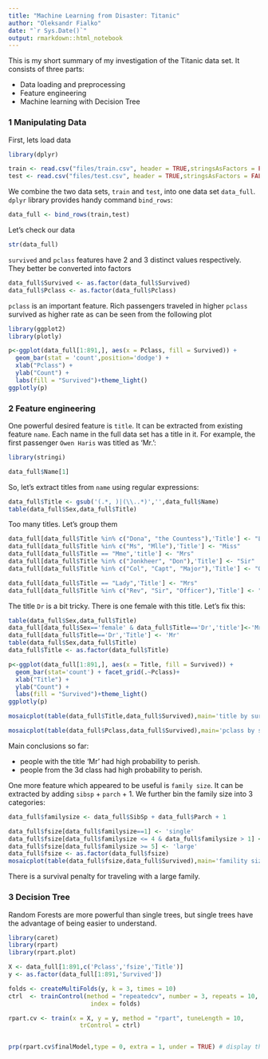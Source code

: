 ```yaml
---
title: "Machine Learning from Disaster: Titanic"
author: "Oleksandr Fialko"
date: "`r Sys.Date()`"
output: rmarkdown::html_notebook
---
```


This is my short summary of my investigation of the Titanic data set.
It consists of three parts:

- Data loading and preprocessing 
- Feature engineering
- Machine learning with Decision Tree

### 1 Manipulating Data
First, lets load data
```r
library(dplyr)
```


```r
train <- read.csv("files/train.csv", header = TRUE,stringsAsFactors = FALSE)
test <- read.csv("files/test.csv", header = TRUE,stringsAsFactors = FALSE)
```

We combine the two data sets, `train` and `test`, into one data set `data_full`.
`dplyr` library provides handy command `bind_rows`:  

```r
data_full <- bind_rows(train,test)

```

Let's check our data

```r
str(data_full)

```

`survived` and `pclass` features have 2 and 3 distinct values respectively. They better be converted into factors

```r
data_full$Survived <- as.factor(data_full$Survived)
data_full$Pclass <- as.factor(data_full$Pclass)
```

`pclass` is an important feature. Rich passengers traveled in higher `pclass` survived as higher rate as can be seen from the following plot
```r
library(ggplot2)
library(plotly)
```
```r
p<-ggplot(data_full[1:891,], aes(x = Pclass, fill = Survived)) +
  geom_bar(stat = 'count',position='dodge') +
  xlab("Pclass") +
  ylab("Count") +
  labs(fill = "Survived")+theme_light()
ggplotly(p)
```

### 2 Feature engineering

One powerful desired feature is `title`. It can be extracted from existing feature `name`. Each name in the full data set has a title in it. For example, the first passenger `Owen Haris` was titled as 'Mr.':
```r
library(stringi)
```

```r
data_full$Name[1]
```

So, let's extract titles from `name` using regular expressions:
```r
data_full$Title <- gsub('(.*, )|(\\..*)','',data_full$Name)
table(data_full$Sex,data_full$Title)
```

Too many titles. Let's group them
```r
data_full[data_full$Title %in% c("Dona", "the Countess"),'Title'] <- "Lady"
data_full[data_full$Title %in% c("Ms", "Mlle"),'Title'] <- "Miss"
data_full[data_full$Title == "Mme",'title'] <- "Mrs"
data_full[data_full$Title %in% c("Jonkheer", "Don"),'Title'] <- "Sir"
data_full[data_full$Title %in% c("Col", "Capt", "Major"),'Title'] <- "Officer"

data_full[data_full$Title == "Lady",'Title'] <- "Mrs"
data_full[data_full$Title %in% c("Rev", "Sir", "Officer"),'Title'] <- "Mr"
```

The title `Dr` is a bit tricky. There is one female with this title. Let's fix this:

```r
table(data_full$Sex,data_full$Title)
data_full[data_full$Sex=='female' & data_full$Title=='Dr','title']<-'Mrs'
data_full[data_full$Title=='Dr','Title'] <- 'Mr'
table(data_full$Sex,data_full$Title)
data_full$Title <- as.factor(data_full$Title)
```

```r
p<-ggplot(data_full[1:891,], aes(x = Title, fill = Survived)) +
  geom_bar(stat='count') + facet_grid(.~Pclass)+
  xlab("Title") +
  ylab("Count") +
  labs(fill = "Survived")+theme_light()
ggplotly(p)
```

```r
mosaicplot(table(data_full$Title,data_full$Survived),main='title by survival')
```

```r
mosaicplot(table(data_full$Pclass,data_full$Survived),main='pclass by survival')
```

Main conclusions so far:

- people with the title 'Mr' had high probability to perish.
- people from the 3d class had high probability to perish.

One more feature which appeared to be useful is `family size`. It can be extracted by adding `sibsp` + `parch` + 1. We further bin the family size into 3 categories:

```r
data_full$familysize <- data_full$SibSp + data_full$Parch + 1

data_full$fsize[data_full$familysize==1] <- 'single'
data_full$fsize[data_full$familysize <= 4 & data_full$familysize > 1] <- 'small'
data_full$fsize[data_full$familysize >= 5] <- 'large'
data_full$fsize <- as.factor(data_full$fsize)
mosaicplot(table(data_full$fsize,data_full$Survived),main='famility size by survival')
```

There is a survival penalty for traveling with a large family.

### 3 Decision Tree

Random Forests are more powerful than single trees,
but single trees have the advantage of being easier to understand.

```r
library(caret)
library(rpart)
library(rpart.plot)
```
```r
X <- data_full[1:891,c('Pclass','fsize','Title')]
y <- as.factor(data_full[1:891,'Survived'])

folds <- createMultiFolds(y, k = 3, times = 10)
ctrl  <- trainControl(method = "repeatedcv", number = 3, repeats = 10,
                       index = folds)

rpart.cv <- train(x = X, y = y, method = "rpart", tuneLength = 10, 
                    trControl = ctrl)


prp(rpart.cv$finalModel,type = 0, extra = 1, under = TRUE) # display the results 
```